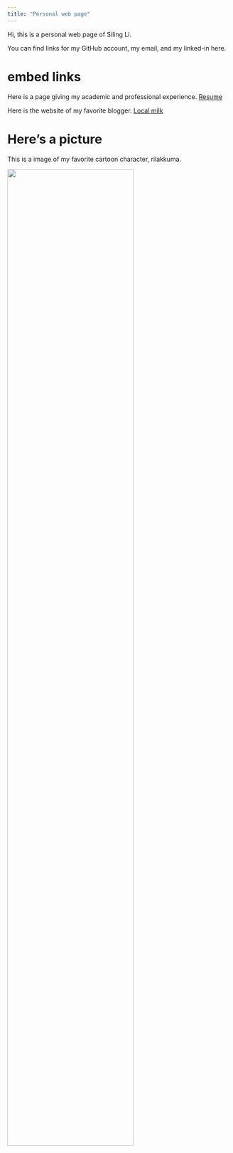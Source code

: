 ```yaml
---
title: "Personal web page"
---
```


Hi, this is a personal web page of Siling Li.

You can find links for my GitHub account, my email, and my linked-in here.

# embed links

Here is a page giving my academic and professional experience. [Resume](about.html)

Here is the website of my favorite blogger. [Local milk](http://localmilkblog.com/)

# Here's a picture
This is a image of my favorite cartoon character, rilakkuma.

<img src="images/rila.jpeg" style="width:75%">

